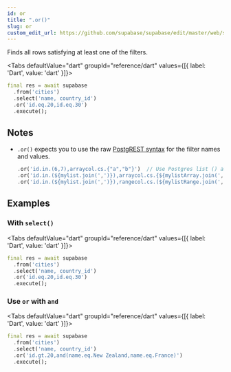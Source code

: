 ```yaml
---
id: or
title: ".or()"
slug: or
custom_edit_url: https://github.com/supabase/supabase/edit/master/web/spec/dart.yml
---
```



Finds all rows satisfying at least one of the filters.


<Tabs
  defaultValue="dart"
  groupId="reference/dart"
  values={[{ label: 'Dart', value: 'dart' }]}>

<TabItem value="dart">

```dart
final res = await supabase
  .from('cities')
  .select('name, country_id')
  .or('id.eq.20,id.eq.30')
  .execute();
```


</TabItem>

</Tabs>





## Notes

- `.or()` expects you to use the raw [PostgREST syntax](https://postgrest.org/en/stable/api.html#horizontal-filtering-rows) for the filter names and values.

  ```dart
  .or('id.in.(6,7),arraycol.cs.{"a","b"}')  // Use Postgres list () and 'in' for in_ filter. Array {} and 'cs' for contains.
  .or('id.in.(${mylist.join(',')}),arraycol.cs.{${mylistArray.join(',')}}')	// You can insert a Dart list for list or array column.
  .or('id.in.(${mylist.join(',')}),rangecol.cs.(${mylistRange.join(',')}]')	// You can insert a Dart list for list or range column.
  ```










## Examples

### With `select()`



<Tabs
  defaultValue="dart"
  groupId="reference/dart"
  values={[{ label: 'Dart', value: 'dart' }]}>

<TabItem value="dart">

```dart
final res = await supabase
  .from('cities')
  .select('name, country_id')
  .or('id.eq.20,id.eq.30')
  .execute();
```


</TabItem>

</Tabs>

### Use `or` with `and`



<Tabs
  defaultValue="dart"
  groupId="reference/dart"
  values={[{ label: 'Dart', value: 'dart' }]}>

<TabItem value="dart">

```dart
final res = await supabase
  .from('cities')
  .select('name, country_id')
  .or('id.gt.20,and(name.eq.New Zealand,name.eq.France)')
  .execute();
```


</TabItem>

</Tabs>